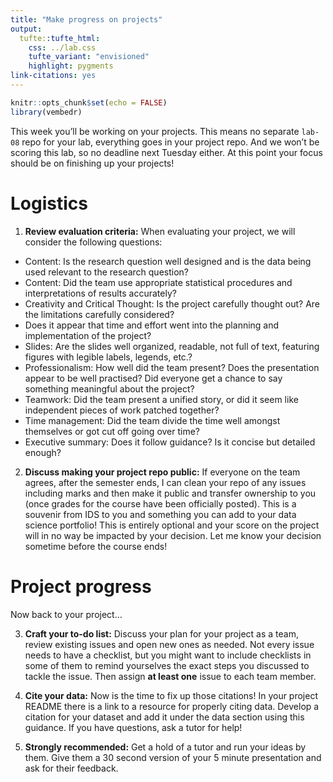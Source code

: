 ```yaml
---
title: "Make progress on projects"
output: 
  tufte::tufte_html:
    css: ../lab.css
    tufte_variant: "envisioned"
    highlight: pygments
link-citations: yes
---
```


```r
knitr::opts_chunk$set(echo = FALSE)
library(vembedr)
```

This week you'll be working on your projects.
This means no separate `lab-08` repo for your lab, everything goes in your project repo.
And we won't be scoring this lab, so no deadline next Tuesday either. 
At this point your focus should be on finishing up your projects!

# Logistics

1. **Review evaluation criteria:** When evaluating your project, we will consider the following questions:

- Content: Is the research question well designed and is the data being used relevant to the research question?
- Content: Did the team use appropriate statistical procedures and interpretations of results accurately?
- Creativity and Critical Thought: Is the project carefully thought out? Are the limitations carefully considered?
- Does it appear that time and effort went into the planning and implementation of the project?
- Slides: Are the slides well organized, readable, not full of text, featuring figures with legible labels, legends, etc.?
- Professionalism: How well did the team present? Does the presentation appear to be well practised? Did everyone get a chance to say something meaningful about the project?
- Teamwork: Did the team present a unified story, or did it seem like independent pieces of work patched together?
- Time management: Did the team divide the time well amongst themselves or got cut off going over time?
- Executive summary: Does it follow guidance? Is it concise but detailed enough?

2. **Discuss making your project repo public:** If everyone on the team agrees, after the semester ends, I can clean your repo of any issues including marks and then make it public and transfer ownership to you (once grades for the course have been officially posted). This is a souvenir from IDS to you and something you can add to your data science portfolio! This is entirely optional and your score on the project will in no way be impacted by your decision. Let me know your decision sometime before the course ends!

# Project progress

Now back to your project...

3. **Craft your to-do list:** Discuss your plan for your project as a team, review existing issues and open new ones as needed. Not every issue needs to have a checklist, but you might want to include checklists in some of them to remind yourselves the exact steps you discussed to tackle the issue. Then assign **at least one** issue to each team member. 

4. **Cite your data:** Now is the time to fix up those citations! In your project README there is a link to a resource for properly citing data. Develop a citation for your dataset and add it under the data section using this guidance. If you have questions, ask a tutor for help!

5. **Strongly recommended:** Get a hold of a tutor and run your ideas by them. Give them a 30 second version of your 5 minute presentation and ask for their feedback.
